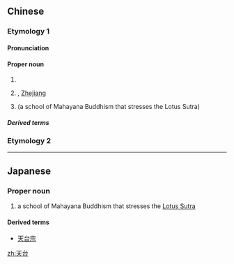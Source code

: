 {{also|天臺}}
==Chinese==
{{zh-forms}}

===Etymology 1===

====Pronunciation====
{{zh-pron
|m=Tiāntái,Tiāntāi,2nb=variant
|c=tin1 toi4
|cat=pn
}}

====Proper noun====
{{zh-proper}}

# {{zh-alt-name|天台山}}
# {{w|Tiantai County}}, [[Zhejiang]]
# {{lb|zh|Buddhism}} {{w|Tiantai}} (a school of Mahayana Buddhism that stresses the Lotus Sutra)
#: {{zh-x|^天台宗|the [[w:Tiantai|Tiantai]] sect of Buddhism}}

=====Derived terms=====
{{zh-der|劉阮上天台|天台女|天台宗|天台山}}

===Etymology 2===
{{zh-see|天臺}}

----

==Japanese==
{{ja-kanjitab|天|台}}

===Proper noun===
{{ja-pos|proper|てんだい}}
# a school of Mahayana Buddhism that stresses the [[Lotus Sutra]]

====Derived terms====
* [[天台宗]]

[[zh:天台]]